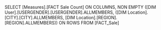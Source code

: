 SELECT [Measures].[FACT Sale Count] ON COLUMNS,
       NON EMPTY ([DIM User].[USERGENDER].[USERGENDER].ALLMEMBERS,
                           ([DIM Location].[CITY].[CITY].ALLMEMBERS,
                                      [DIM Location].[REGION].[REGION].ALLMEMBERS)) ON ROWS
FROM [FACT_Sale]
